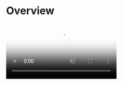 
# Overview

<video src="/example.mp4" poster='/overlay.png' width={250} height={543} playsInline muted autoPlay loop className="float-right ml-6 my-6 max-w-[40%]" />

`@use-funnel` is a [React Hook](https://react.dev/reference/rules/rules-of-hooks) that simplifies the implementation of complex UI flows.

In the example on the right, you can see a UI flow where users sequentially enter their occupation, school or company, and registration date. You can also move to the previous step by going back. Implementing such a complex UI flow requires managing step-by-step states and history.

With `@use-funnel`, this type of UI flow becomes easy to implement.

## Concepts

Here are the key terms used in `@use-funnel`.

* <Keyword>step</Keyword> : <KeywordDescription keyword="step" /> In the example on the right, these are the occupation, school or company, and registration date input screens.
* <Keyword>context</Keyword> : <KeywordDescription keyword="context" /> In the example on the right, this refers to the values entered on each screen, such as occupation, school or company, and date.
* <Keyword>history</Keyword> : <KeywordDescription keyword="history" /> In the example on the right, this represents the complete record of the screens the user navigated through and the values entered at each step.

